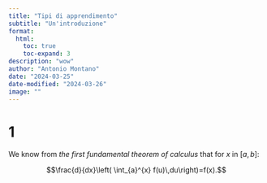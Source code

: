 ```yaml
---
title: "Tipi di apprendimento"
subtitle: "Un'introduzione"
format:
  html:
    toc: true
    toc-expand: 3
description: "wow"
author: "Antonio Montano"
date: "2024-03-25"
date-modified: "2024-03-26"
image: ""
---
```


# 1

::: column-margin
We know from *the first fundamental theorem of calculus* that for $x$ in $[a, b]$:

$$\frac{d}{dx}\left( \int_{a}^{x} f(u)\,du\right)=f(x).$$
:::